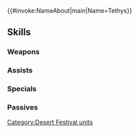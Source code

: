 {{#invoke:NameAbout|main|Name=Tethys}}{{HeroPage Tabs}}
{{Hero Infobox
|Name=Tethys
|Title=Dancing Sands
|WeaponType=Colorless Dagger
|MoveType=Flying
|Origin=Fire Emblem: The Sacred Stones
|Gender=Female
|actorEN=Jennifer Losi
|actorJP=桑谷夏子
|artist=晴乃樹
|additionDate=January 17, 2025
|releaseDate=January 17, 2025
|cv1=7
|cv2=401200
|TagID=ジャハナテティス
|InternalID=1197
|Properties=special,refresher
|description=An elegant dancer of Gerik's Mercenaries. She dances to entertain the crowd at the festival of her homeland, Jehanna. Appears in Fire Emblem: The Sacred Stones.
}}
{{Stats Page
|Lv1HP=15|Lv1ATK=3|Lv1SPD=10|Lv1DEF=4|Lv1RES=12
|GRHP=50|GRATK=65|GRSPD=85|GRDEF=40|GRRES=70
}}
==Skills==
===Weapons===
{{Weapons Table
|weapon1=Iron Dagger
|weapon1Default=1
|weapon1Unlock=1
|weapon2=Steel Dagger
|weapon2Default=2
|weapon2Unlock=2
|weapon3=Jehanna Dagger
|weapon3Default=3
|weapon3Unlock=3
|weapon4=Jehanna Dagger+
|weapon4Default=5
|weapon4Unlock=5
}}
===Assists===
{{Assists Table
|assist1=Dance
|assist1Default=4
|assist1Unlock=3
}}
===Specials===
{{Specials Table}}
===Passives===
{{Passives Table
|passiveB1=Blaze Dance 1
|passiveB2=Firestorm Dance 1
|passiveB3=Firestorm Dance 2
|passiveB4=Firestorm Dance 3
|passiveB1Unlock=2
|passiveB2Unlock=3
|passiveB3Unlock=4
|passiveB4Unlock=5
|passiveC1=Guidance 1
|passiveC2=Guidance 2
|passiveC3=Guidance 3
|passiveC1Unlock=1
|passiveC2Unlock=2
|passiveC3Unlock=4
}}
{{Heroes Navbox}}
[[Category:Desert Festival units]]